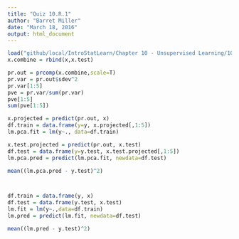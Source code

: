 ```yaml
---
title: "Quiz 10.R.1"
author: "Barret Miller"
date: "March 18, 2016"
output: html_document
---
```


```r
load("github/local/IntroStatLearn/Chapter 10 - Unsupervised Learning/10.R.RData")
x.combine = rbind(x,x.test)

pr.out = prcomp(x.combine,scale=T)
pr.var = pr.out$sdev^2
pr.var[1:5]
pve = pr.var/sum(pr.var)
pve[1:5]
sum(pve[1:5])

x.projected = predict(pr.out, x)
df.train = data.frame(y=y, x.projected[,1:5])
lm.pca.fit = lm(y~., data=df.train)

x.test.projected = predict(pr.out, x.test)
df.test = data.frame(y=y.test, x.test.projected[,1:5])
lm.pca.pred = predict(lm.pca.fit, newdata=df.test)

mean((lm.pca.pred - y.test)^2)



df.train = data.frame(y, x)
df.test = data.frame(y.test, x.test)
lm.fit = lm(y~.,data=df.train)
lm.pred = predict(lm.fit, newdata=df.test)

mean((lm.pred - y.test)^2)
```
